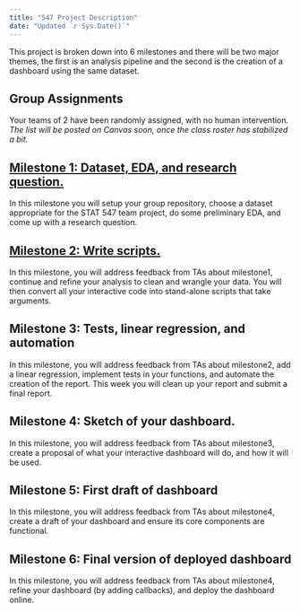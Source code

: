 ```yaml
---
title: "547 Project Description"
date: "Updated `r Sys.Date()`"
---
```


This project is broken down into 6 milestones and there will be two major themes, the first is an analysis pipeline and the second is the creation of a dashboard using the same dataset.

## Group Assignments

Your teams of 2 have been randomly assigned, with no human intervention.
*The list will be posted on Canvas soon, once the class roster has stabilized a bit.*

## [Milestone 1: Dataset, EDA, and research question.](https://stat545.stat.ubc.ca/evaluation/milestone_01/milestone_01/)

In this milestone you will setup your group repository, choose a dataset appropriate for the STAT 547 team project, do some preliminary EDA, and come up with a research question.

## [Milestone 2: Write scripts.](https://stat545.stat.ubc.ca/evaluation/milestone_02/milestone_02/)

In this milestone, you will address feedback from TAs about milestone1, continue and refine your analysis to clean and wrangle your data.
You will then convert all your interactive code into stand-alone scripts that take arguments.

## Milestone 3: Tests, linear regression, and automation

In this milestone, you will address feedback from TAs about milestone2, add a linear regression, implement tests in your functions, and automate the creation of the report.
This week you will clean up your report and submit a final report.

## Milestone 4: Sketch of your dashboard.

In this milestone, you will address feedback from TAs about milestone3, create a proposal of what your interactive dashboard will do, and how it will be used.

## Milestone 5: First draft of dashboard

In this milestone, you will address feedback from TAs about milestone4, create a draft of your dashboard and ensure its core components are functional.

## Milestone 6: Final version of deployed dashboard

In this milestone, you will address feedback from TAs about milestone4, refine your dashboard (by adding callbacks), and deploy the dashboard online.